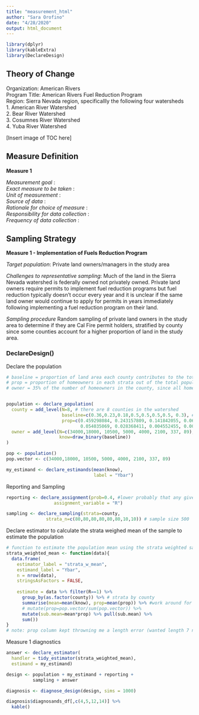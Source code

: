 ```yaml
---
title: "measurement_html"
author: "Sara Orofino"
date: "4/28/2020"
output: html_document
---
```


```r
library(dplyr)
library(kableExtra)
library(DeclareDesign)
```


## Theory of Change  
Organization:  American Rivers  
Program Title: American Rivers Fuel Reduction Program  
Region: Sierra Nevada region, specificallly the following four watersheds  
 1. American River Watershed  
 2. Bear River Watershed  
 3. Cosumnes River Watershed  
 4. Yuba River Watershed  

[Insert image of TOC here]  

## Measure Definition

**Measure 1**  

*Measurement goal* :    
*Exact measure to be taken* :    
*Unit of measurement* :    
*Source of data* :    
*Rationale for choice of measure* :    
*Responsibility for data collection* :      
*Frequency of data collection* :  


## Sampling Strategy

**Measure 1 - Implementation of Fuels Reduction Program** 

*Target population*: Private land owners/managers in the study area

*Challenges to representative sampling*: Much of the land in the Sierra Nevada watershed is federally owned not privately owned. Private land owners require permits to implement fuel reduction programs but fuel reduction typically doesn't occur every year and it is unclear if the same land owner would continue to apply for permits in years immediately following implementing a fuel reduction program on their land.  

*Sampling procedure* Random sampling of private land owners in the study area to determine if they are Cal Fire permit holders, stratified by county since some counties account for a higher proportion of land in the study area. 


### DeclareDesign()

Declare the population  
```r
# baseline = proportion of land area each county contributes to the total study area
# prop = proportion of homeowners in each strata out of the total population (workaround for strata mean function error - see 'measure1-delcare-estimator' code below)
# owner = 35% of the number of homeowners in the county, since all homeowners may not have large properties where they are participating in fuel management practices


population <- declare_population(
  county = add_level(N=8, # there are 8 counties in the watershed
                     baseline=c(0.36,0.23,0.18,0.5,0.5,0.5,0.5, 0.3), # % coverage of each county in study area
                     prop=c(0.459298084, 0.243157809, 0.141842055, 0.067543836, 
                            0.054035069, 0.028368411, 0.004552455, 0.001202280)), #proportion of homeowners in each county
  owner = add_level(N=c(34000,18000, 10500, 5000, 4000, 2100, 337, 89), # 35% of each county's homeowner population
                    know=draw_binary(baseline))
)

pop <- population()
pop.vector <- c(34000,18000, 10500, 5000, 4000, 2100, 337, 89)

my_estimand <- declare_estimands(mean(know),
                                 label = "Ybar")
```

Reporting and Sampling  
```r
reporting <- declare_assignment(prob=0.4, #lower probably that any given homeowner would be a burn permit holder
                  assignment_variable = "R")

sampling <- declare_sampling(strata=county,
               strata_n=c(80,80,80,80,80,80,10,10)) # sample size 500
```


Declare estimator to calculate the strata weighed mean of the sample to estimate the population    
```r
# function to estimate the population mean using the strata weighted sample mean  
strata_weighted_mean <- function(data){
  data.frame(  
    estimator_label = "strata_w_mean",
    estimand_label = "Ybar",
    n = nrow(data),
    stringsAsFactors = FALSE,
    
    estimate = data %>% filter(R==1) %>%
      group_by(as.factor(county)) %>% # strata by county
      summarise(mean=mean(know), prop=mean(prop)) %>% #work around for prop column error - see below
      # mutate(prop=pop.vector/sum(pop.vector)) %>% 
      mutate(sub.mean=mean*prop) %>% pull(sub.mean) %>% 
      sum()) 
} 
# note: prop column kept throwning me a length error (wanted length 7 not 8), I changed all the other vectors to be length 8 and couldn't figure out why it was requiring a length 7 when the strata and my pop.vector was set to 8. Patrick helped me with a workaround - the prop=mean(prop) gives the proportion of households in the strata based on the prop column we defined in the population setup code.  
```

Measure 1 diagnostics
```r

answer <- declare_estimator(
  handler = tidy_estimator(strata_weighted_mean), 
  estimand = my_estimand) 

design <- population + my_estimand + reporting +
          sampling + answer

diagnosis <- diagnose_design(design, sims = 1000)

diagnosis$diagnosands_df[,c(4,5,12,14)] %>%
  kable()

```